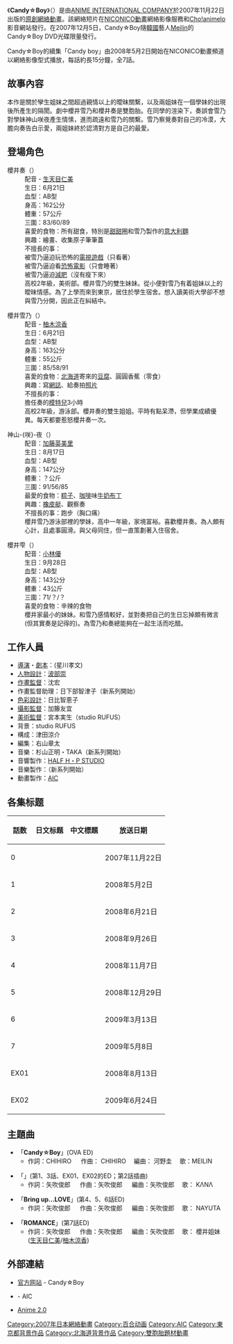 {{Unreferenced|time=2021-05-09T08:10:08+00:00}}
{{Infobox animanga/Headerofja
|title= Candy☆Boy
|image= Candy☆Boy anime.jpg
|size= 
|caption= 《Candy☆Boy》動畫宣傳圖
|japanese= 
|english= 
|kana= 
|romaji= 
|genre= [[校園|校園]]、[[百合_(同人)|百合]]
}}
{{Infobox animanga/OVA
|標題= 
|原作= 
|導演= {{lang|ja|[[ほしかわたかふみ|ほしかわたかふみ]]}}
|企畫= 
|系列構成= 
|腳本= 
|分鏡= 
|演出= 
|人物原案= 
|人物設定= [[波部崇|波部崇]]
|作畫監督= 
|機械設定= 
|美術監督= 
|色彩設計= 
|撮影監督= 
|音響監督= 
|音樂= 
|動畫製作= 
|製作= [[AIC|AIC]]
|發售日= 2007年12月5日
|開始= 2007年11月
|結束= 
|話數= 7+2EX+1OVA
|其他= 
}}
{{Infobox animanga/Footerofja}}
《'''Candy☆Boy'''》（{{lang|ja|キャンディ ボーイ}}）是由[[ANIME_INTERNATIONAL_COMPANY|ANIME INTERNATIONAL COMPANY]]於2007年11月22日出版的[[原創網絡動畫|原創網絡動畫]]。該網絡短片在[[NICONICO動畫|NICONICO動畫]]網絡影像服務和[[Cho!animelo|Cho!animelo]]影音網站發行。在2007年12月5日，Candy☆Boy隨[[韓國|韓國]]藝人[[Meilin|Meilin]]的Candy☆Boy DVD光碟限量發行。

Candy☆Boy的續集「Candy boy」由2008年5月2日開始在NICONICO動畫頻道以網絡影像型式播放，每話約長15分鐘，全7話。

== 故事內容 ==
本作是關於孿生姐妹之間超過親情以上的曖昧關繫，以及兩姐妹在一個學妹的出現後所產生的隔閡。劇中櫻井雪乃和櫻井奏是雙胞胎。在同學的渲染下，奏誤會雪乃對學妹神山咲夜產生情愫，進而疏遠和雪乃的關繫。雪乃察覺奏對自己的冷漠，大膽向奏告白示愛，兩姐妹終於認清對方是自己的最愛。

== 登場角色 ==
;櫻井奏（{{lang|ja|さくらい かなで}}）
:配音 - [[生天目仁美|生天目仁美]]
:生日：6月21日
:血型：AB型
:身高：162公分
:體重：57公斤
:三圍：83/60/89
:喜愛的食物：所有甜食，特別是[[甜甜圈|甜甜圈]]和雪乃製作的[[意大利麵|意大利麵]]
:興趣：繪畫、收集原子筆筆蓋
:不擅長的事：
:被雪乃逼迫玩恐怖的[[電視遊戲|電視遊戲]]（只看著）
:被雪乃逼迫看[[恐怖電影|恐怖電影]]（只會睡著）
:被雪乃逼迫[[減肥|減肥]]（沒有瘦下來）
:高校2年級，美術部。櫻井雪乃的雙生妹妹。從小便對雪乃有着姐妹以上的曖昧情感。為了上學而來到東京，居住於學生宿舍。想入讀美術大學卻不想與雪乃分開，因此正在糾結中。

;櫻井雪乃（{{lang|ja|さくらい ゆきの}}）
:配音 - [[柚木涼香|柚木涼香]]
:生日：6月21日
:血型：AB型
:身高：163公分
:體重：55公斤
:三圍：85/58/91
:喜愛的食物：[[北海道|北海道]]寄來的[[豆腐|豆腐]]、圓圓香蕉（零食）
:興趣：寫[[網誌|網誌]]、給奏拍[[照片|照片]]
:不擅長的事：
:擔任奏的[[模特兒|模特兒]]3小時
:高校2年級，游泳部。櫻井奏的雙生姐姐。平時有點呆滯，但學業成績優異。每天都要惹怒櫻井奏一次。

;神山-{咲}-夜（{{lang|ja|かみやま さくや}}）
:配音：[[加藤英美里|加藤英美里]]
:生日：8月17日
:血型：AB型
:身高：147公分
:體重：？公斤
:三圍：91/56/85
:最愛的食物：[[粽子|粽子]]、[[咖啡|咖啡]]味[[牛奶|牛奶]][[布丁|布丁]]
:興趣：[[橡皮艇|橡皮艇]]、觀察奏
:不擅長的事：跑步（胸口痛）
:櫻井雪乃游泳部裡的學妹，高中一年級，家境富裕。喜歡櫻井奏。為人頗有心計，且處事圓滑。與父母同住，但一直策劃著入住宿舍。

;櫻井雫（{{lang|ja|さくらい しずく}}）
:配音：[[小林優|小林優]]
:生日：9月28日
:血型：AB型
:身高：143公分
:體重：43公斤
:三圍：71/？/？
:喜愛的食物：辛辣的食物
:櫻井家最小的妹妹。和雪乃感情較好，並對奏把自己的生日忘掉頗有微言(但其實奏是記得的)。為雪乃和奏總能夠在一起生活而吃醋。

== 工作人員 ==
*[[導演|導演]]・[[劇本|劇本]]：{{lang|ja|[[ほしかわたかふみ|ほしかわたかふみ]]}}(星川孝文)
*[[人物設計|人物設計]]：[[波部崇|波部崇]]
*[[作畫監督|作畫監督]]：沈宏
*作畫監督助理：日下部智津子（新系列開始）
*[[色彩設計|色彩設計]]：日比智恵子
*[[攝影監督|攝影監督]]：加籐友宜
*[[美術監督|美術監督]]：宮本実生（studio RUFUS）
*背景：studio RUFUS
*構成：津田涼介
*編集：右山章太
*音樂：杉山正明・TAKA（新系列開始）
*音響製作：[[HALF_H・P_STUDIO|HALF H・P STUDIO]]
*音樂製作：{{lang|ja|[[フロム_ミュージック|フロム ミュージック]]}}（新系列開始）
*動畫製作：[[AIC|AIC]]

== 各集标题 ==
{| class="wikitable"  align="center" style="text-align:center;font-size:small;"
!話数!!日文标题!!中文標題!!放送日期
|-
|0||{{lang|ja|Candy☆Boy}}||{{lang|zh|Candy☆Boy}}||2007年11月22日
|-
|1||{{lang|ja|フタリノキョリ}}||{{lang|zh|兩人的距離}}||2008年5月2日
|-
|2||{{lang|ja|コレクダサ…イ？}}||{{lang|zh|請給我這…個？}}||2008年6月21日
|-
|3||{{lang|ja|コエラレナイカベ}}||{{lang|zh|無法逾越的牆壁}}||2008年9月26日
|-
|4||{{lang|ja|ユキワリソウカナ…}}||{{lang|zh|是雪割草嗎？}}||2008年11月7日
|-
|5||{{lang|ja|アーー…ンムッ！}}||{{lang|zh|啊——…鳴！}}||2008年12月29日
|-
|6||{{lang|ja|ソノサキニアルコト}}||{{lang|zh|在那不遠處的未來}}||2009年3月13日
|-
|7||{{lang|ja|サクラサク…？}}||{{lang|zh|櫻花開放…？}}||2009年5月8日
|-
|EX01||{{lang|ja|ミライヨホウズ}}||{{lang|zh|未來開始的房間}}||2008年8月13日
|-
|EX02||{{lang|ja|シアワセキョウユウリロン}}||{{lang|zh|幸福的共有理論}}||2009年6月24日
|}

== 主題曲 ==
*「'''Candy☆Boy'''」(OVA ED)
**作詞：CHIHIRO 　 作曲： CHIHIRO 　編曲： 河野圭 　歌：MEILIN

*「'''{{lang|ja|恋のカタチ}}'''」(第1、3話、EX01、EX02的ED；第2話插曲)
**作詞：矢吹俊郎 　 作曲：矢吹俊郎 　 編曲：矢吹俊郎 　歌： KΛNΛ

*「'''Bring up...LOVE'''」(第4、5、6話ED)
**作詞：矢吹俊郎 　 作曲：矢吹俊郎 　 編曲：矢吹俊郎 　歌： NAYUTA

*「'''ROMANCE'''」(第7話ED)
**作詞：矢吹俊郎 　 作曲：矢吹俊郎 　 編曲：矢吹俊郎  　歌： 櫻井姐妹([[生天目仁美|生天目仁美]]/[[柚木涼香|柚木涼香]])

== 外部連結 ==
*[https://web.archive.org/web/20080311195101/http://candyboy.jp/ 官方网站] - Candy☆Boy {{ja icon}}
*{{Cite web |url=http://www.anime-int.com/works/candyboy/ |title=官方网站 |access-date=2015-09-27 |archive-url=https://web.archive.org/web/20090223014837/http://www.anime-int.com/works/candyboy/ |archive-date=2009-02-23 |dead-url=yes }} - AIC {{ja icon}}
*[https://web.archive.org/web/20080116233313/http://www.animation2.net/ Anime 2.0] {{ja icon}}

{{DEFAULTSORT:Candy Boy}}
[[Category:2007年日本網絡動畫|Category:2007年日本網絡動畫]]
[[Category:百合动画|Category:百合动画]]
[[Category:AIC|Category:AIC]]
[[Category:東京都背景作品|Category:東京都背景作品]]
[[Category:北海道背景作品|Category:北海道背景作品]]
[[Category:雙胞胎題材動畫|Category:雙胞胎題材動畫]]
